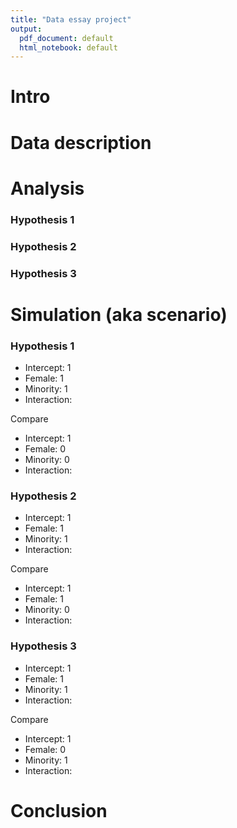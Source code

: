 ```yaml
---
title: "Data essay project"
output:
  pdf_document: default
  html_notebook: default
---
```


# Intro

# Data description

# Analysis

### Hypothesis 1

### Hypothesis 2

### Hypothesis 3

# Simulation (aka scenario)

### Hypothesis 1

-  Intercept: 1
-  Female: 1
-  Minority: 1
-  Interaction: 

Compare

-  Intercept: 1
-  Female: 0
-  Minority: 0
-  Interaction: 

### Hypothesis 2

-  Intercept: 1
-  Female: 1
-  Minority: 1
-  Interaction: 

Compare

-  Intercept: 1
-  Female: 1
-  Minority: 0
-  Interaction: 

### Hypothesis 3

-  Intercept: 1
-  Female: 1
-  Minority: 1
-  Interaction: 

Compare

-  Intercept: 1
-  Female: 0
-  Minority: 1
-  Interaction: 

# Conclusion
